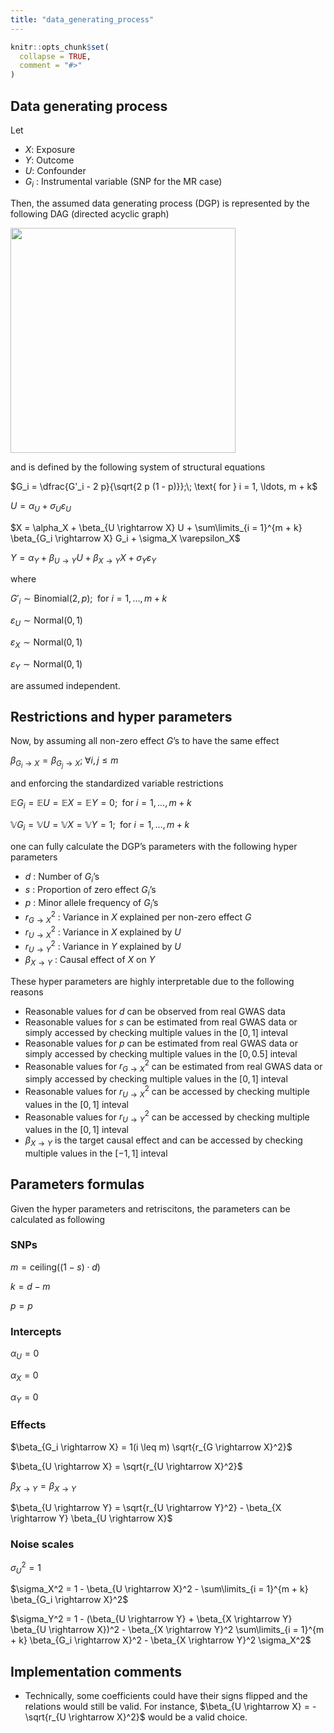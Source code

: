```yaml
---
title: "data_generating_process"
---
```


```r
knitr::opts_chunk$set(
  collapse = TRUE,
  comment = "#>"
)
```

## Data generating process

Let

- $X$: Exposure
- $Y$: Outcome
- $U$: Confounder
- $G_i$ : Instrumental variable (SNP for the MR case)

Then, the assumed data generating process (DGP) is represented by the following DAG (directed acyclic graph)

<img src="figures/mr_dag.png" align="center" height="360" />

and is defined by the following system of structural equations

$G_i = \dfrac{G'_i - 2 p}{\sqrt{2 p (1 - p)}};\; \text{ for } i = 1, \ldots, m + k$

$U = \alpha_U + \sigma_U \varepsilon_U$

$X = \alpha_X + \beta_{U \rightarrow X} U + \sum\limits_{i = 1}^{m + k} \beta_{G_i \rightarrow X} G_i + \sigma_X \varepsilon_X$

$Y = \alpha_Y + \beta_{U \rightarrow Y} U + \beta_{X \rightarrow Y} X + \sigma_Y \varepsilon_Y$

where

$G'_i \sim \text{Binomial}(2, p);\; \text{ for } i = 1, \ldots, m + k$

$\varepsilon_U \sim \text{Normal}(0, 1)$

$\varepsilon_X \sim \text{Normal}(0, 1)$

$\varepsilon_Y \sim \text{Normal}(0, 1)$

are assumed independent.

## Restrictions and hyper parameters

Now, by assuming all non-zero effect $G$'s to have the same effect

$\beta_{G_i \rightarrow X} = \beta_{G_j \rightarrow X};\; \forall i, j \leq m$

and enforcing the standardized variable restrictions

$\mathbb{E} G_i = \mathbb{E} U = \mathbb{E} X = \mathbb{E} Y = 0;\; \text{ for } i = 1, \ldots, m + k$

$\mathbb{V} G_i = \mathbb{V} U = \mathbb{V} X = \mathbb{V} Y = 1;\; \text{ for } i = 1, \ldots, m + k$

one can fully calculate the DGP's parameters with the following hyper parameters

- $d$ : Number of $G_i$'s
- $s$ : Proportion of zero effect $G_i$'s
- $p$ : Minor allele frequency of $G_i$'s
- $r_{G \rightarrow X}^2$ : Variance in $X$ explained per non-zero effect $G$
- $r_{U \rightarrow X}^2$ : Variance in $X$ explained by $U$
- $r_{U \rightarrow Y}^2$ : Variance in $Y$ explained by $U$
- $\beta_{X \rightarrow Y}$ : Causal effect of $X$ on $Y$

These hyper parameters are highly interpretable due to the following reasons

- Reasonable values for $d$ can be observed from real GWAS data
- Reasonable values for $s$ can be estimated from real GWAS data or simply accessed by checking multiple values in the $[0, 1]$ inteval
- Reasonable values for $p$ can be estimated from real GWAS data or simply accessed by checking multiple values in the $[0, 0.5]$ inteval
- Reasonable values for $r_{G \rightarrow X}^2$ can be estimated from real GWAS data or simply accessed by checking multiple values in the $[0, 1]$ inteval
- Reasonable values for $r_{U \rightarrow X}^2$ can be accessed by checking multiple values in the $[0, 1]$ inteval
- Reasonable values for $r_{U \rightarrow Y}^2$ can be accessed by checking multiple values in the $[0, 1]$ inteval
- $\beta_{X \rightarrow Y}$ is the target causal effect and can be accessed by checking multiple values in the $[-1, 1]$ inteval

## Parameters formulas

Given the hyper parameters and retriscitons, the parameters can be calculated as following

### SNPs

$m = \text{ceiling}((1 - s) \cdot d)$

$k = d - m$

$p = p$

### Intercepts

$\alpha_U = 0$

$\alpha_X = 0$

$\alpha_Y = 0$

### Effects

$\beta_{G_i \rightarrow X} = 1(i \leq m) \sqrt{r_{G \rightarrow X}^2}$

$\beta_{U \rightarrow X} = \sqrt{r_{U \rightarrow X}^2}$

$\beta_{X \rightarrow Y} = \beta_{X \rightarrow Y}$

$\beta_{U \rightarrow Y} = \sqrt{r_{U \rightarrow Y}^2} - \beta_{X \rightarrow Y} \beta_{U \rightarrow X}$

### Noise scales

$\sigma_U^2 = 1$

$\sigma_X^2 = 1 - \beta_{U \rightarrow X}^2 - \sum\limits_{i = 1}^{m + k} \beta_{G_i \rightarrow X}^2$

$\sigma_Y^2 = 1 - (\beta_{U \rightarrow Y} + \beta_{X \rightarrow Y} \beta_{U \rightarrow X})^2 - \beta_{X \rightarrow Y}^2 \sum\limits_{i = 1}^{m + k} \beta_{G_i \rightarrow X}^2 - \beta_{X \rightarrow Y}^2 \sigma_X^2$

## Implementation comments

- Technically, some coefficients could have their signs flipped and the relations would still be valid. For instance, $\beta_{U \rightarrow X} = - \sqrt{r_{U \rightarrow X}^2}$ would be a valid choice.
